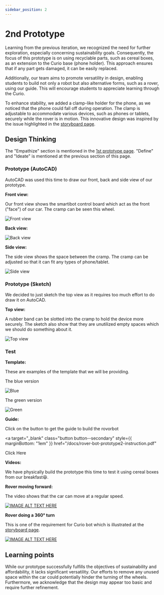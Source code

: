 ```yaml
---
sidebar_position: 2
---
```


# 2nd Prototype

Learning from the previous iteration, we recognized the need for further exploration, especially concerning sustainability goals. Consequently, the focus of this prototype is on using recyclable parts, such as cereal boxes, as an extension to the Curio base (phone holder). This approach ensures that if any part gets damaged, it can be easily replaced.

Additionally, our team aims to promote versatility in design, enabling students to build not only a robot but also alternative forms, such as a rover, using our guide.
This will encourage students to appreciate learning through the Curio.

To enhance stability, we added a clamp-like holder for the phone, as we noticed that the phone could fall off during operation. The clamp is adjustable to accommodate various devices, such as phones or tablets, securely while the rover is in motion. This innovative design was inspired by the issue highlighted in the [storyboard page](/docs/methodogies/storyboard).

## Design Thinking

The "Empathize" section is mentioned in the [1st prototype page](/docs/prototypes/first-prototype/). "Define" and "Ideate" is mentioned at the previous section of this page.

### Prototype (AutoCAD)

AutoCAD was used this time to draw our front, back and side view of our prototype.

**Front view:**

Our front view shows the smartibot control board which act as the front ("face") of our car. The cramp can be seen this wheel.

![Front view](/img/second-prototype/front.jpeg)

**Back view:**

![Back view](/img/second-prototype/back.jpeg)

**Side view:**

The side view shows the space between the cramp. The cramp can be adjusted so that it can fit any types of phone/tablet.

![Side view](/img/second-prototype/side.jpeg)

### Prototype (Sketch)

We decided to just sketch the top view as it requires too much effort to do draw it on AutoCAD.

**Top view:**

A rubber band can be slotted into the cramp to hold the device more securely. The sketch also show that they are unutilized empty spaces which we should do something about it.

![Top view](/img/second-prototype/top.jpeg)

### Test

**Template:**

These are examples of the template that we will be providing.

The blue version

![Blue](/img/second-prototype/blue-template.PNG)

The green version

![Green](/img/second-prototype/green-template.PNG)

**Guide:**

Click on the button to get the guide to build the rovorbot

<a
  target="_blank"
  class="button button--secondary"
  style={{ marginBottom: "1em" }}
  href="/docs/rover-bot-prototype2-instruction.pdf"
>
  Click Here
</a>

**Videos:**

We have physically build the prototype this time to test it using cereal boxes from our breakfast😆.

**Rover moving forward:**

The video shows that the car can move at a regular speed.

[![IMAGE ALT TEXT HERE](https://img.youtube.com/vi/hGNm1lglI1w/0.jpg)](https://www.youtube.com/shorts/hGNm1lglI1w)

**Rover doing a 360° turn**

This is one of the requirement for Curio bot which is illustrated at the [storyboard page](/docs/methodogies/storyboard).

[![IMAGE ALT TEXT HERE](https://img.youtube.com/vi/AoEQ69SItyc/0.jpg)](https://www.youtube.com/shorts/AoEQ69SItyc)

## Learning points

While our prototype successfully fulfills the objectives of sustainability and affordability, it lacks significant versatility. Our efforts to remove any unused space within the car could potentially hinder the turning of the wheels. Furthermore, we acknowledge that the design may appear too basic and require further refinement.
